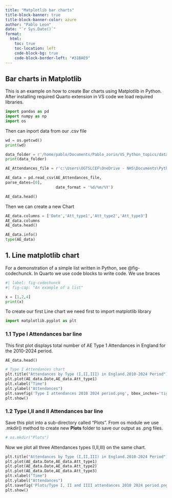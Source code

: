 ---
title: "Matplotlib bar charts"
title-block-banner: true
title-block-banner-color: azure
author: "Pablo Leon"
date: "`r Sys.Date()`"
format:
  html:
    toc: true
    toc-location: left
    code-block-bg: true
    code-block-border-left: "#31BAE9"
---

## Bar charts in Matplotlib

This is an example on how to create Bar charts using Matplotlib in Python. After installing required Quarto extension in VS code we load required libraries.

```{python}
import pandas as pd
import numpy as np
import os
```

Then can inport data from our .csv file

```{python}
wd = os.getcwd()
print(wd)

data_folder = r'/home/pablo/Documents/Pablo_zorin/VS_Python_topics/data'
print(data_folder)

AE_Attendances_file = r'c:\Users\OGTSLCEF\OneDrive - NHS\Documents\Python Scripts\data\AE_Attendances_2010_2024.csv'

AE_data = pd.read_csv(AE_Attendances_file,
parse_dates=[0],
                      date_format = '%d/%m/%Y')  

AE_data.head()
```

Then we can create a new Chart

```{python}
AE_data.columns = ['Date','Att_type1','Att_type2','Att_type3']
AE_data.columns
AE_data.head()
```

```{python}
AE_data.info()
type(AE_data)
```

## 1. Line matplotlib chart

For a demonstration of a simple list written in Python, see @fig-codechunck. In Quarto we use code blocks to write code. We use braces 

```{python}
#| label: fig-codechunck
#| fig-cap: "An example of a list"

x = [1,2,4]
print(x)

```

To create our first Line chart we need first to import matplotlib library

```{python}
import matplotlib.pyplot as plt
```

### 1.1 Type I Attendances bar line

This first plot displays total number of AE Type 1 Attendances in England for the 2010-2024 period.

```{python }
AE_data.head()
```


```{python}
# Type I Attendances chart 
plt.title("Attendances by Type (I,II,III) in England.2010-2024 Period")
plt.plot(AE_data.Date,AE_data.Att_type1)
plt.xlabel("Time")
plt.ylabel("Attendances")
plt.savefig('Type I attendances 2010 2024 period.png', bbox_inches='tight') ## This saves the output plot successfully in the project folder
plt.show()
```


### 1.2 Type I,II and II Attendances bar line

Save this plot into a sub-directory called "Plots". From os module we use .mkdir() method to create new **Plots** folder to save our output as .png files.

```{python }
# os.mkdir("Plots")
```

Now we plot all three Attendances types (I,II,III) on the same chart.

```{python}
plt.title("Attendances by Type (I,II,III) in England.2010-2024 Period")
plt.plot(AE_data.Date,AE_data.Att_type1)
plt.plot(AE_data.Date,AE_data.Att_type2)
plt.plot(AE_data.Date,AE_data.Att_type3)
plt.xlabel("Time")
plt.ylabel("Attendances")
plt.savefig('Plots/Type I, II and IIII attendances 2010 2024 period.png', bbox_inches='tight') ## This saves the output plot successfully in the project folder
plt.show()
```

```{python }
```